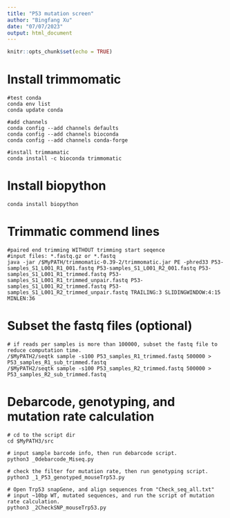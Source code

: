 ```yaml
---
title: "P53 mutation screen"
author: "Bingfang Xu"
date: "07/07/2023"
output: html_document
---
```


```r
knitr::opts_chunk$set(echo = TRUE)
```

# Install trimmomatic

```
#test conda 
conda env list
conda update conda

#add channels
conda config --add channels defaults
conda config --add channels bioconda
conda config --add channels conda-forge

#install trimmamatic
conda install -c bioconda trimmomatic
```

# Install biopython

```
conda install biopython

```

# Trimmatic commend lines

```
#paired end trimming WITHOUT trimming start seqence
#input files: *.fastq.gz or *.fastq
java -jar /$MyPATH/trimmomatic-0.39-2/trimmomatic.jar PE -phred33 P53-samples_S1_L001_R1_001.fastq P53-samples_S1_L001_R2_001.fastq P53-samples_S1_L001_R1_trimmed.fastq P53-samples_S1_L001_R1_trimmed_unpair.fastq P53-samples_S1_L001_R2_trimmed.fastq P53-samples_S1_L001_R2_trimmed_unpair.fastq TRAILING:3 SLIDINGWINDOW:4:15 MINLEN:36

```

# Subset the fastq files (optional)

```
# if reads per samples is more than 100000, subset the fastq file to reduce computation time.
/$MyPATH2/seqtk sample -s100 P53_samples_R1_trimmed.fastq 500000 > P53_samples_R1_sub_trimmed.fastq
/$MyPATH2/seqtk sample -s100 P53_samples_R2_trimmed.fastq 500000 > P53_samples_R2_sub_trimmed.fastq

```

# Debarcode, genotyping, and mutation rate calculation

```
# cd to the script dir
cd $MyPATH3/src

# input sample barcode info, then run debarcode script.
python3 _0debarcode_Miseq.py

# check the filter for mutation rate, then run genotyping script.
python3 _1_P53_genotyped_mouseTrp53.py

# Open Trp53 snapGene, and align sequences from "Check_seq_all.txt" 
# input ~10bp WT, mutated sequences, and run the script of mutation rate calculation.
python3 _2CheckSNP_mouseTrp53.py
```